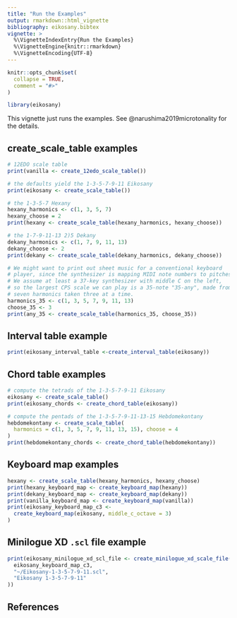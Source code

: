 ```yaml
---
title: "Run the Examples"
output: rmarkdown::html_vignette
bibliography: eikosany.bibtex
vignette: >
  %\VignetteIndexEntry{Run the Examples}
  %\VignetteEngine{knitr::rmarkdown}
  %\VignetteEncoding{UTF-8}
---
```


```r
knitr::opts_chunk$set(
  collapse = TRUE,
  comment = "#>"
)
```

```r
library(eikosany)
```

This vignette just runs the examples. See @narushima2019microtonality for the
details.

## create_scale_table examples
```r

# 12EDO scale table
print(vanilla <- create_12edo_scale_table())

# the defaults yield the 1-3-5-7-9-11 Eikosany
print(eikosany <- create_scale_table())

# the 1-3-5-7 Hexany
hexany_harmonics <- c(1, 3, 5, 7)
hexany_choose = 2
print(hexany <- create_scale_table(hexany_harmonics, hexany_choose))

# the 1-7-9-11-13 2)5 Dekany
dekany_harmonics <- c(1, 7, 9, 11, 13)
dekany_choose <- 2
print(dekany <- create_scale_table(dekany_harmonics, dekany_choose))

# We might want to print out sheet music for a conventional keyboard
# player, since the synthesizer is mapping MIDI note numbers to pitches.
# We assume at least a 37-key synthesizer with middle C on the left,
# so the largest CPS scale we can play is a 35-note "35-any", made from
# seven harmonics taken three at a time.
harmonics_35 <- c(1, 3, 5, 7, 9, 11, 13)
choose_35 <- 3
print(any_35 <- create_scale_table(harmonics_35, choose_35))

```

## Interval table example
```r
print(eikosany_interval_table <-create_interval_table(eikosany))

```

## Chord table examples
```r

# compute the tetrads of the 1-3-5-7-9-11 Eikosany
eikosany <- create_scale_table()
print(eikosany_chords <- create_chord_table(eikosany))

# compute the pentads of the 1-3-5-7-9-11-13-15 Hebdomekontany
hebdomekontany <- create_scale_table(
  harmonics = c(1, 3, 5, 7, 9, 11, 13, 15), choose = 4
)
print(hebdomekontany_chords <- create_chord_table(hebdomekontany))

```

## Keyboard map examples
```r
hexany <- create_scale_table(hexany_harmonics, hexany_choose)
print(hexany_keyboard_map <- create_keyboard_map(hexany))
print(dekany_keyboard_map <- create_keyboard_map(dekany))
print(vanilla_keyboard_map <- create_keyboard_map(vanilla))
print(eikosany_keyboard_map_c3 <-
  create_keyboard_map(eikosany, middle_c_octave = 3)
)

```

## Minilogue XD `.scl` file example
```r
print(eikosany_minilogue_xd_scl_file <- create_minilogue_xd_scale_file(
  eikosany_keyboard_map_c3,
  "~/Eikosany-1-3-5-7-9-11.scl",
  "Eikosany 1-3-5-7-9-11"
))
```

## References
